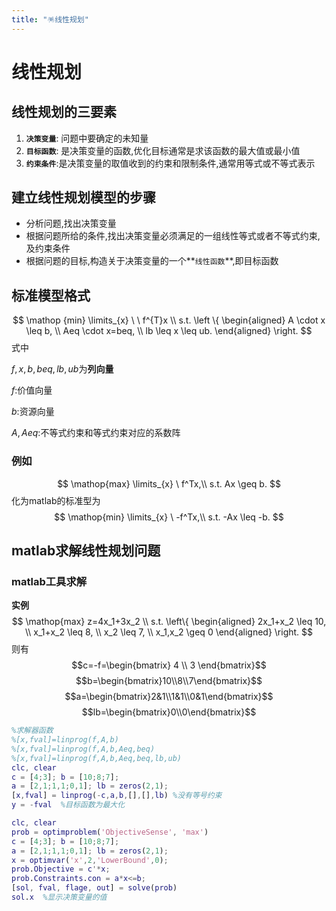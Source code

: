 ```yaml
---
title: "🪅线性规划"
---
```


# 线性规划
## 线性规划的三要素
1. **`决策变量`**: 问题中要确定的未知量
2. **`目标函数`**: 是决策变量的函数,优化目标通常是求该函数的最大值或最小值
3. **`约束条件`**:是决策变量的取值收到的约束和限制条件,通常用等式或不等式表示
## 建立线性规划模型的步骤
- 分析问题,找出决策变量
- 根据问题所给的条件,找出决策变量必须满足的一组线性等式或者不等式约束,及约束条件
- 根据问题的目标,构造关于决策变量的一个**`线性函数`**,即目标函数

## 标准模型格式

$$
\mathop {min} \limits_{x} \ \  f^{T}x \\
s.t. \left \{
\begin{aligned}
A \cdot x \leq b, \\
Aeq \cdot x=beq, \\
lb \leq x \leq ub.
\end{aligned}
\right.
$$
式中

$f,x,b,beq,lb,ub$为**列向量**

$f$:价值向量

$b$:资源向量

$A,Aeq$:不等式约束和等式约束对应的系数阵

### 例如

$$
\mathop{max} \limits_{x} \ f^Tx,\\
s.t. Ax \geq b.
$$
化为matlab的标准型为
$$
\mathop{min} \limits_{x} \ -f^Tx,\\
s.t. -Ax \leq -b.
$$
## matlab求解线性规划问题
### matlab工具求解
**实例**
$$
\mathop{max}  z=4x_1+3x_2 \\
s.t. \left\{
    \begin{aligned}
    2x_1+x_2 \leq 10, \\
    x_1+x_2 \leq 8, \\
    x_2 \leq 7, \\
    x_1,x_2 \geq 0
    \end{aligned}
    \right.
$$
则有
$$c=-f=\begin{bmatrix} 4 \\ 3 \end{bmatrix}$$
$$b=\begin{bmatrix}10\\8\\7\end{bmatrix}$$
$$a=\begin{bmatrix}2&1\\1&1\\0&1\end{bmatrix}$$
$$lb=\begin{bmatrix}0\\0\end{bmatrix}$$

<Tabs className="unique-tabs">
<TabItem value="matlab1" label="基于求解器">

```matlab
%求解器函数
%[x,fval]=linprog(f,A,b)
%[x,fval]=linprog(f,A,b,Aeq,beq)
%[x,fval]=linprog(f,A,b,Aeq,beq,lb,ub)
clc, clear
c = [4;3]; b = [10;8;7];
a = [2,1;1,1;0,1]; lb = zeros(2,1);
[x,fval] = linprog(-c,a,b,[],[],lb) %没有等号约束
y = -fval  %目标函数为最大化
```
</TabItem>
<TabItem value="matlab2" label="基于问题">

```matlab
clc, clear
prob = optimproblem('ObjectiveSense', 'max')
c = [4;3]; b = [10;8;7];
a = [2,1;1,1;0,1]; lb = zeros(2,1);
x = optimvar('x',2,'LowerBound',0);
prob.Objective = c'*x;
prob.Constraints.con = a*x<=b;
[sol, fval, flage, out] = solve(prob)
sol.x  %显示决策变量的值
```
</TabItem>
</Tabs>
